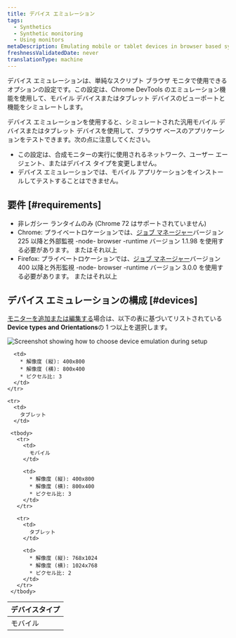 ```yaml
---
title: デバイス エミュレーション
tags:
  - Synthetics
  - Synthetic monitoring
  - Using monitors
metaDescription: Emulating mobile or tablet devices in browser based synthetic monitors
freshnessValidatedDate: never
translationType: machine
---
```


デバイス エミュレーションは、単純なスクリプト ブラウザ モニタで使用できるオプションの設定です。この設定は、Chrome DevTools のエミュレーション機能を使用して、モバイル デバイスまたはタブレット デバイスのビューポートと機能をシミュレートします。

デバイス エミュレーションを使用すると、シミュレートされた汎用モバイル デバイスまたはタブレット デバイスを使用して、ブラウザ ベースのアプリケーションをテストできます。次の点に注意してください。

* この設定は、合成モニターの実行に使用されるネットワーク、ユーザー エージェント、またはデバイス タイプを変更しません。
* デバイス エミュレーションでは、モバイル アプリケーションをインストールしてテストすることはできません。

## 要件 [#requirements]

* 非レガシー ランタイムのみ (Chrome 72 はサポートされていません)
* Chrome: プライベートロケーションでは、[ジョブ マネージャー](/docs/synthetics/synthetic-monitoring/private-locations/job-manager-transition-guide)バージョン 225 以降と外部監視 -node- browser -runtime バージョン 1.1.98 を使用する必要があります。 またはそれ以上
* Firefox: プライベートロケーションでは、[ジョブ マネージャー](/docs/synthetics/synthetic-monitoring/private-locations/job-manager-transition-guide)バージョン 400 以降と外形監視 -node- browser -runtime バージョン 3.0.0 を使用する必要があります。 またはそれ以上

## デバイス エミュレーションの構成 [#devices]

[モニターを追加または編集する](/docs/synthetics/synthetic-monitoring/using-monitors/add-edit-monitors)場合は、以下の表に基づいてリストされている<DNT>**Device types and Orientations**</DNT>の 1 つ以上を選択します。

<table>
  <thead>
    <tr>
      <th style={{ width: "200px" }}>
        デバイスタイプ
      </th>

   <img
     title="Screenshot showing how to choose device emulation during setup"
     alt="Screenshot showing how to choose device emulation during setup"
     src="/images/synthetic_screenshot-crop_device-emulation.webp"
   />

  <tbody>
    <tr>
      <td>
        モバイル
      </td>

      <td>
        * 解像度 (縦): 400x800
        * 解像度 (横): 800x400
        * ピクセル比: 3
      </td>
    </tr>

    <tr>
      <td>
        タブレット
      </td>

     <tbody>
       <tr>
         <td>
           モバイル
         </td>

         <td>
           * 解像度 (縦): 400x800
           * 解像度 (横): 800x400
           * ピクセル比: 3
         </td>
       </tr>

       <tr>
         <td>
           タブレット
         </td>

         <td>
           * 解像度 (縦): 768x1024
           * 解像度 (横): 1024x768
           * ピクセル比: 2
         </td>
       </tr>
     </tbody>
   </table>
